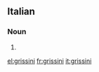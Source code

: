 ==Italian==

===Noun===
{{head|it|noun plural form|g=m}}

# {{plural of|grissino|lang=it}}

[[el:grissini]]
[[fr:grissini]]
[[it:grissini]]